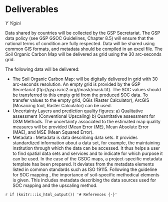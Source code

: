 # Deliverables
*Y Yigini*

Data shared by countries will be collected by the GSP Secretariat. The GSP data policy (see GSP GSOC Guidelines, Chapter 8.5) will ensure that the national terms of condition are fully respected.  Data will be shared using common GIS formats, and metadata should be compiled in an excel file. The Soil Organic Carbon Map will be delivered as grid using the 30 arc-seconds grid.

The following data will be delivered:

*	The Soil Organic Carbon Map: will be digitally delivered in grid with 30 arc-seconds resolution. An empty grid is provided by the GSP Secretariat (ftp://gsp.isric2.org/<countryname>/mask/mask.tif). The SOC values should be transferred to this empty grid from the produced SOC data. To transfer values to the empty grid, QGis (Raster Calculator), ArcGIS (Mosaicing tool, Raster Calculator) can be used.
*	Uncertainty Layers and prediction quality figures: a) Qualitative assessment (Conventional Upscaling) b) Quantitative assessment for DSM Methods. The uncertainty associated to the estimated map quality measures will be provided (Mean Error (ME), Mean Absolute Error (MAE), and MSE (Mean Squared Error).
*	Metadata : Metadata is data describing data sets. It provides standardized information about a data set, for example, the maintaining institution through which the data can be accessed. It thus helps a user to find spatial data sets and services and to indicate for which purpose it can be used.
In the case of the GSOC maps, a project-specific metadata template has been prepared. It deviates from the metadata elements listed in common standards such as ISO 19115. Following the guideline for SOC mapping , the importance of soil-specific methodical elements is given. This includes metadata describing the data sources used for SOC mapping and the upscaling method.

`r if (knitr:::is_html_output()) '# References {-}'`
